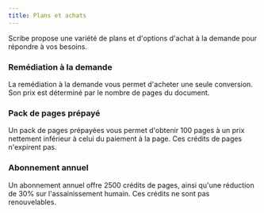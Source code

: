 ```yaml
---
title: Plans et achats
---
```



Scribe propose une variété de plans et d'options d'achat à la demande pour répondre à vos besoins.

### Remédiation à la demande

La remédiation à la demande vous permet d'acheter une seule conversion. Son prix est déterminé par le nombre de pages du document.

### Pack de pages prépayé

Un pack de pages prépayées vous permet d'obtenir 100 pages à un prix nettement inférieur à celui du paiement à la page. Ces crédits de pages n'expirent pas.

### Abonnement annuel

Un abonnement annuel offre 2500 crédits de pages, ainsi qu'une réduction de 30% sur l'assainissement humain. Ces crédits ne sont pas renouvelables.

